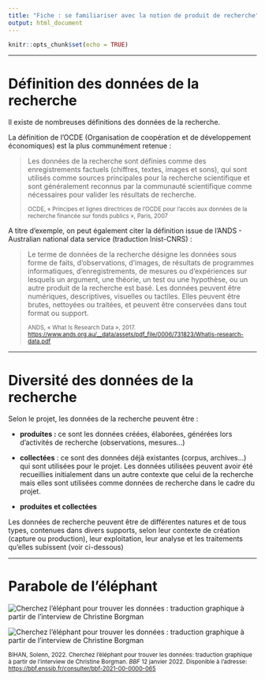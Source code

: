 ```yaml
---
title: "Fiche : se familiariser avec la notion de produit de recherche"
output: html_document
---
```


```r
knitr::opts_chunk$set(echo = TRUE)
```

------------------------------------------------------------------------

# Définition des données de la recherche

Il existe de nombreuses définitions des données de la recherche.

La définition de l'OCDE (Organisation de coopération et de développement économiques) est la plus communément retenue :

> Les données de la recherche sont définies comme des enregistrements factuels (chiffres, textes, images et sons), qui sont utilisés comme sources principales pour la recherche scientifique et sont généralement reconnus par la communauté scientifique comme nécessaires pour valider les résultats de recherche.
>
> <small>OCDE, « Principes et lignes directrices de l'OCDE pour l'accès aux données de la recherche financée sur fonds publics », Paris, 2007</small>

A titre d'exemple, on peut également citer la définition issue de l'ANDS - Australian national data service (traduction Inist-CNRS) :

> Le terme de données de la recherche désigne les données sous forme de faits, d'observations, d'images, de résultats de programmes informatiques, d'enregistrements, de mesures ou d'expériences sur lesquels un argument, une théorie, un test ou une hypothèse, ou un autre produit de la recherche est basé. Les données peuvent être numériques, descriptives, visuelles ou tactiles. Elles peuvent être brutes, nettoyées ou traitées, et peuvent être conservées dans tout format ou support.
>
> <small>ANDS, « What Is Research Data », 2017. <https://www.ands.org.au/__data/assets/pdf_file/0006/731823/Whatis-research-data.pdf></small>

------------------------------------------------------------------------

# **Diversité des données de la recherche**

Selon le projet, les données de la recherche peuvent être :

-   **produites :** ce sont les données créées, élaborées, générées lors d'activités de recherche (observations, mesures...)

-   **collectées** : ce sont des données déjà existantes (corpus, archives...) qui sont utilisées pour le projet. Les données utilisées peuvent avoir été recueillies initialement dans un autre contexte que celui de la recherche mais elles sont utilisées comme données de recherche dans le cadre du projet.

-   **produites et collectées**

Les données de recherche peuvent être de différentes natures et de tous types, contenues dans divers supports, selon leur contexte de création (capture ou production), leur exploitation, leur analyse et les traitements qu'elles subissent (voir ci-dessous)

------------------------------------------------------------------------

# **Parabole de l'éléphant**

![](images/70290-elephant-02.jpeg "Cherchez l’éléphant pour trouver les données : traduction graphique à partir de l’interview de Christine Borgman")

![](images/70291-elephant%20.jpeg "Cherchez l’éléphant pour trouver les données : traduction graphique à partir de l’interview de Christine Borgman")

<small>BIHAN, Solenn, 2022. Cherchez l'éléphant pour trouver les données: traduction graphique à partir de l'interview de Christine Borgman. *BBF* 12 janvier 2022. Disponible à l'adresse: <https://bbf.enssib.fr/consulter/bbf-2021-00-0000-065></small>
